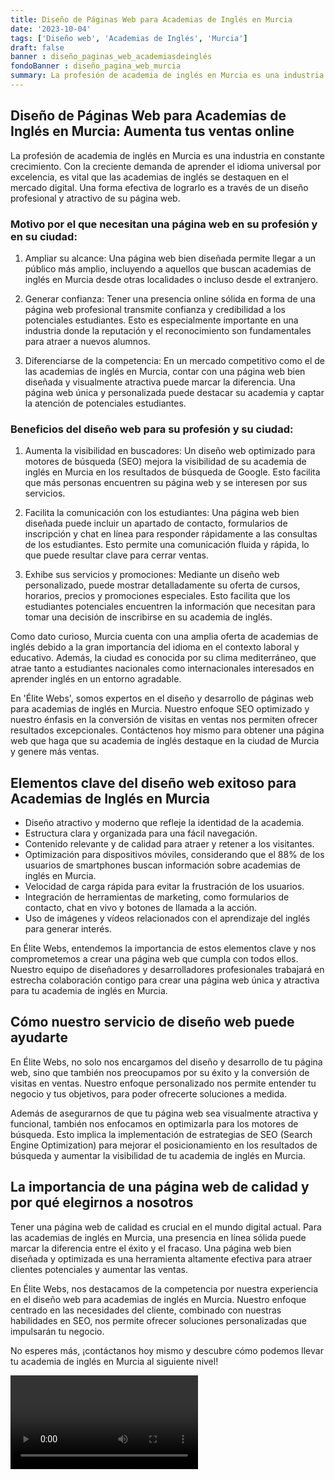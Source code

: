 ```yaml
---
title: Diseño de Páginas Web para Academias de Inglés en Murcia
date: '2023-10-04'
tags: ['Diseño web', 'Academias de Inglés', 'Murcia']
draft: false
banner : diseño_paginas_web_academiasdeinglés
fondoBanner : diseño_pagina_web_murcia
summary: La profesión de academia de inglés en Murcia es una industria en constante crecimiento. Con la creciente demanda de aprender el idioma universal por excelencia, es vital que las academias de inglés se destaquen en el mercado digital. Una forma efectiva de lograrlo es a través de un diseño profesional y atractivo de su página web.
---
```


## Diseño de Páginas Web para Academias de Inglés en Murcia: Aumenta tus ventas online

La profesión de academia de inglés en Murcia es una industria en constante crecimiento. Con la creciente demanda de aprender el idioma universal por excelencia, es vital que las academias de inglés se destaquen en el mercado digital. Una forma efectiva de lograrlo es a través de un diseño profesional y atractivo de su página web.

### Motivo por el que necesitan una página web en su profesión y en su ciudad:

1. Ampliar su alcance: Una página web bien diseñada permite llegar a un público más amplio, incluyendo a aquellos que buscan academias de inglés en Murcia desde otras localidades o incluso desde el extranjero.

2. Generar confianza: Tener una presencia online sólida en forma de una página web profesional transmite confianza y credibilidad a los potenciales estudiantes. Esto es especialmente importante en una industria donde la reputación y el reconocimiento son fundamentales para atraer a nuevos alumnos.

3. Diferenciarse de la competencia: En un mercado competitivo como el de las academias de inglés en Murcia, contar con una página web bien diseñada y visualmente atractiva puede marcar la diferencia. Una página web única y personalizada puede destacar su academia y captar la atención de potenciales estudiantes.

### Beneficios del diseño web para su profesión y su ciudad:

1. Aumenta la visibilidad en buscadores: Un diseño web optimizado para motores de búsqueda (SEO) mejora la visibilidad de su academia de inglés en Murcia en los resultados de búsqueda de Google. Esto facilita que más personas encuentren su página web y se interesen por sus servicios.

2. Facilita la comunicación con los estudiantes: Una página web bien diseñada puede incluir un apartado de contacto, formularios de inscripción y chat en línea para responder rápidamente a las consultas de los estudiantes. Esto permite una comunicación fluida y rápida, lo que puede resultar clave para cerrar ventas.

3. Exhibe sus servicios y promociones: Mediante un diseño web personalizado, puede mostrar detalladamente su oferta de cursos, horarios, precios y promociones especiales. Esto facilita que los estudiantes potenciales encuentren la información que necesitan para tomar una decisión de inscribirse en su academia de inglés.

Como dato curioso, Murcia cuenta con una amplia oferta de academias de inglés debido a la gran importancia del idioma en el contexto laboral y educativo. Además, la ciudad es conocida por su clima mediterráneo, que atrae tanto a estudiantes nacionales como internacionales interesados en aprender inglés en un entorno agradable.

En 'Élite Webs', somos expertos en el diseño y desarrollo de páginas web para academias de inglés en Murcia. Nuestro enfoque SEO optimizado y nuestro énfasis en la conversión de visitas en ventas nos permiten ofrecer resultados excepcionales. Contáctenos hoy mismo para obtener una página web que haga que su academia de inglés destaque en la ciudad de Murcia y genere más ventas.

<GifSeo />

<Cta />

## Elementos clave del diseño web exitoso para Academias de Inglés en Murcia

- Diseño atractivo y moderno que refleje la identidad de la academia.
- Estructura clara y organizada para una fácil navegación.
- Contenido relevante y de calidad para atraer y retener a los visitantes.
- Optimización para dispositivos móviles, considerando que el 88% de los usuarios de smartphones buscan información sobre academias de inglés en Murcia.
- Velocidad de carga rápida para evitar la frustración de los usuarios.
- Integración de herramientas de marketing, como formularios de contacto, chat en vivo y botones de llamada a la acción.
- Uso de imágenes y vídeos relacionados con el aprendizaje del inglés para generar interés.

En Élite Webs, entendemos la importancia de estos elementos clave y nos comprometemos a crear una página web que cumpla con todos ellos. Nuestro equipo de diseñadores y desarrolladores profesionales trabajará en estrecha colaboración contigo para crear una página web única y atractiva para tu academia de inglés en Murcia.

## Cómo nuestro servicio de diseño web puede ayudarte

En Élite Webs, no solo nos encargamos del diseño y desarrollo de tu página web, sino que también nos preocupamos por su éxito y la conversión de visitas en ventas. Nuestro enfoque personalizado nos permite entender tu negocio y tus objetivos, para poder ofrecerte soluciones a medida.

Además de asegurarnos de que tu página web sea visualmente atractiva y funcional, también nos enfocamos en optimizarla para los motores de búsqueda. Esto implica la implementación de estrategias de SEO (Search Engine Optimization) para mejorar el posicionamiento en los resultados de búsqueda y aumentar la visibilidad de tu academia de inglés en Murcia.

## La importancia de una página web de calidad y por qué elegirnos a nosotros

Tener una página web de calidad es crucial en el mundo digital actual. Para las academias de inglés en Murcia, una presencia en línea sólida puede marcar la diferencia entre el éxito y el fracaso. Una página web bien diseñada y optimizada es una herramienta altamente efectiva para atraer clientes potenciales y aumentar las ventas.

En Élite Webs, nos destacamos de la competencia por nuestra experiencia en el diseño web para academias de inglés en Murcia. Nuestro enfoque centrado en las necesidades del cliente, combinado con nuestras habilidades en SEO, nos permite ofrecer soluciones personalizadas que impulsarán tu negocio.

No esperes más, ¡contáctanos hoy mismo y descubre cómo podemos llevar tu academia de inglés en Murcia al siguiente nivel!

<Video />

<CtaBot job='Academias de Inglés' city='Murcia'/>

<Gmaps query='Murcia+españa+maps' />